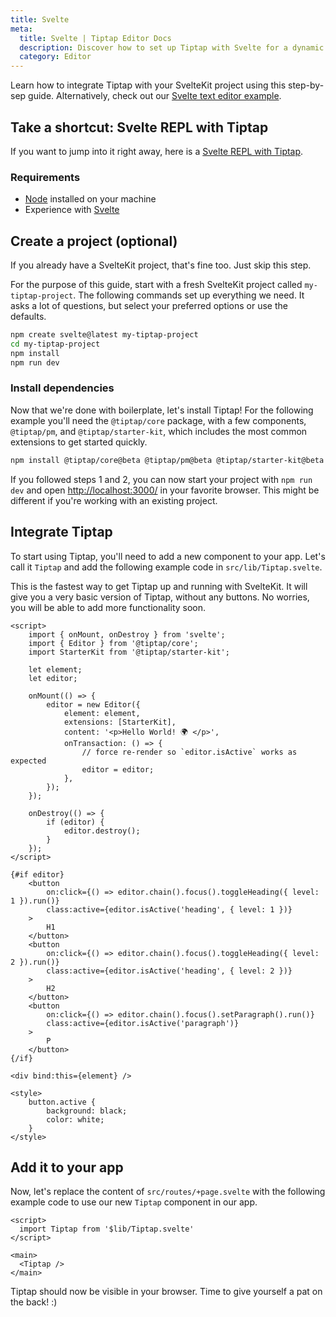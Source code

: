 ```yaml
---
title: Svelte
meta:
  title: Svelte | Tiptap Editor Docs
  description: Discover how to set up Tiptap with Svelte for a dynamic rich text editing experience. Follow our detailed guide in our docs!
  category: Editor
---
```


Learn how to integrate Tiptap with your SvelteKit project using this step-by-sep guide. Alternatively, check out our [Svelte text editor example](/examples/basics/default-text-editor).

## Take a shortcut: Svelte REPL with Tiptap

If you want to jump into it right away, here is a [Svelte REPL with Tiptap](https://svelte.dev/repl/798f1b81b9184780aca18d9a005487d2?version=3.31.2).

### Requirements

- [Node](https://nodejs.org/en/download/) installed on your machine
- Experience with [Svelte](https://svelte.dev/docs#getting-started)

## Create a project (optional)

If you already have a SvelteKit project, that's fine too. Just skip this step.

For the purpose of this guide, start with a fresh SvelteKit project called `my-tiptap-project`. The following commands set up everything we need. It asks a lot of questions, but select your preferred options or use the defaults.

```bash
npm create svelte@latest my-tiptap-project
cd my-tiptap-project
npm install
npm run dev
```

### Install dependencies

Now that we're done with boilerplate, let's install Tiptap! For the following example you'll need the `@tiptap/core` package, with a few components, `@tiptap/pm`, and `@tiptap/starter-kit`, which includes the most common extensions to get started quickly.

```bash
npm install @tiptap/core@beta @tiptap/pm@beta @tiptap/starter-kit@beta
```

If you followed steps 1 and 2, you can now start your project with `npm run dev` and open [http://localhost:3000/](http://localhost:3000/) in your favorite browser. This might be different if you're working with an existing project.

## Integrate Tiptap

To start using Tiptap, you'll need to add a new component to your app. Let's call it `Tiptap` and add the following example code in `src/lib/Tiptap.svelte`.

This is the fastest way to get Tiptap up and running with SvelteKit. It will give you a very basic version of Tiptap, without any buttons. No worries, you will be able to add more functionality soon.

```svelte
<script>
	import { onMount, onDestroy } from 'svelte';
	import { Editor } from '@tiptap/core';
	import StarterKit from '@tiptap/starter-kit';

	let element;
	let editor;

	onMount(() => {
		editor = new Editor({
			element: element,
			extensions: [StarterKit],
			content: '<p>Hello World! 🌍️ </p>',
			onTransaction: () => {
				// force re-render so `editor.isActive` works as expected
				editor = editor;
			},
		});
	});

	onDestroy(() => {
		if (editor) {
			editor.destroy();
		}
	});
</script>

{#if editor}
	<button
		on:click={() => editor.chain().focus().toggleHeading({ level: 1 }).run()}
		class:active={editor.isActive('heading', { level: 1 })}
	>
		H1
	</button>
	<button
		on:click={() => editor.chain().focus().toggleHeading({ level: 2 }).run()}
		class:active={editor.isActive('heading', { level: 2 })}
	>
		H2
	</button>
	<button
		on:click={() => editor.chain().focus().setParagraph().run()}
		class:active={editor.isActive('paragraph')}
	>
		P
	</button>
{/if}

<div bind:this={element} />

<style>
	button.active {
		background: black;
		color: white;
	}
</style>
```

## Add it to your app

Now, let's replace the content of `src/routes/+page.svelte` with the following example code to use our new `Tiptap` component in our app.

```svelte
<script>
  import Tiptap from '$lib/Tiptap.svelte'
</script>

<main>
  <Tiptap />
</main>
```

Tiptap should now be visible in your browser. Time to give yourself a pat on the back! :)
